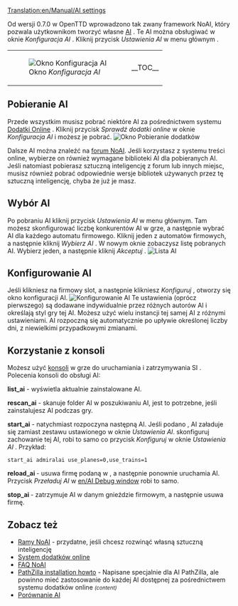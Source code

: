 [[Translation:en/Manual/AI settings]]
<!--{{Table of contents}}-->{{pl/Spis treści}}

Od wersji 0.7.0 w OpenTTD wprowadzono tak zwany framework NoAI, który pozwala użytkownikom tworzyć własne <!--[[AI:Main Page|AIs]]-->[[pl/Development/Script/Main Page|AI]] . Te AI można obsługiwać w oknie ''Konfiguracja AI'' . Kliknij przycisk ''Ustawienia AI'' w menu głównym .
{|
|[[File:en/AIsettings empty.png|frame|none|Okno ''Konfiguracja AI'']]
|__TOC__
|}
==Pobieranie AI==
Przede wszystkim musisz pobrać niektóre AI za pośrednictwem systemu [[pl/Manual/Dodatki Online|Dodatki Online]] . Kliknij przycisk ''Sprawdź dodatki online'' w oknie ''Konfiguracja AI'' i możesz je pobrać.
[[File:en/Downloading AI.png|frame|none|Okno ''Pobieranie dodatków'']]

Dalsze AI można znaleźć na [http://www.tt-forums.net/viewforum.php?f=65 forum NoAI]. Jeśli korzystasz z systemu treści online, wybierze on również wymagane biblioteki AI dla pobieranych AI. Jeśli natomiast pobierasz sztuczną inteligencję z forum lub innych miejsc, musisz również pobrać odpowiednie wersje bibliotek używanych przez tę sztuczną inteligencję, chyba że już je masz.

==Wybór AI==
Po pobraniu AI kliknij przycisk ''Ustawienia AI'' w menu głównym. Tam możesz skonfigurować liczbę konkurentów AI w grze, a następnie wybrać AI dla każdego automatu firmowego.
Kliknij jeden z automatów firmowych, a następnie kliknij ''Wybierz AI'' . W nowym oknie zobaczysz listę pobranych AI. Wybierz jeden, a następnie kliknij ''Akceptuj'' .
[[File:en/Select AI.png|frame|none|Lista AI]]

==Konfigurowanie AI==
Jeśli klikniesz na firmowy slot, a następnie klikniesz ''Konfiguruj'' , otworzy się okno konfiguracji AI.
[[File:en/AI configuration.png|frame|none|Konfigurowanie AI]]
Te ustawienia (oprócz pierwszego) są dodawane indywidualnie przez różnych autorów AI i określają styl gry tej AI. Możesz użyć wielu instancji tej samej AI z różnymi ustawieniami.
AI rozpoczną się automatycznie po upływie określonej liczby dni, z niewielkimi przypadkowymi zmianami.

==Korzystanie z konsoli==
Możesz użyć [[pl/Manual/Konsola|konsoli]] w grze do uruchamiania i zatrzymywania SI .
Polecenia konsoli do obsługi AI:

'''list_ai''' - wyświetla aktualnie zainstalowane AI.

'''rescan_ai''' - skanuje folder AI w poszukiwaniu AI, jest to potrzebne, jeśli zainstalujesz AI podczas gry.

'''start_ai''' ''<ainame> <parameters>'' - natychmiast rozpoczyna następną AI. Jeśli podano <nazwa>, AI załaduje się zamiast zestawu ustawionego w oknie ''Ustawienia AI''. <parametry> skonfiguruj zachowanie tej AI, robi to samo co przycisk  ''Konfiguruj'' w oknie ''Ustawienia AI'' . Przykład:
 start_ai admiralai use_planes=0,use_trains=1

'''reload_ai <company_slot>''' - usuwa firmę podaną w <slocie_firmy>, a następnie ponownie uruchamia AI. Przycisk ''Przeładuj AI'' w [[en/AI Debug window]] robi to samo.

'''stop_ai <company_slot>''' - zatrzymuje AI w danym gnieździe firmowym, a następnie usuwa firmę.

==Zobacz też==
*<!--[[AI|The NoAI framework]]-->[[pl/Development/Script/Main Page|Ramy NoAI]] - przydatne, jeśli chcesz rozwinąć własną sztuczną inteligencję
*<!--[[Online_content|The Online Content system]]-->[[pl/Manual/Dodatki Online|System dodatków online]]
*[[pl/Community/AI/FAQ NoAI|FAQ NoAI]]
*[http://code.google.com/p/ottd-noai-pathzilla/wiki/Installation PathZilla installation howto] - Napisane specjalnie dla AI PathZilla, ale powinno mieć zastosowanie do każdej AI dostępnej za pośrednictwem systemu dodatków online <small>''(content)''</small>
*[[pl/Community/AI/Porównanie AI|Porównanie AI]]

<!--{{Feature|0.7}}--> {{pl/Zgodne Wersje|0.7}}